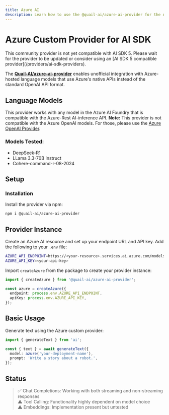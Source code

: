 ```yaml
---
title: Azure AI
description: Learn how to use the @quail-ai/azure-ai-provider for the AI SDK.
---
```


# Azure Custom Provider for AI SDK

<Note type="warning">
  This community provider is not yet compatible with AI SDK 5. Please wait for
  the provider to be updated or consider using an [AI SDK 5 compatible
  provider](/providers/ai-sdk-providers).
</Note>

The **[Quail-AI/azure-ai-provider](https://github.com/QuailAI/azure-ai-provider)** enables unofficial integration with Azure-hosted language models that use Azure's native APIs instead of the standard OpenAI API format.

## Language Models

This provider works with any model in the Azure AI Foundry that is compatible with the Azure-Rest AI-inference API.
**Note:** This provider is not compatible with the Azure OpenAI models. For those, please use the [Azure OpenAI Provider](/providers/ai-sdk-providers/azure).

### Models Tested:

- DeepSeek-R1
- LLama 3.3-70B Instruct
- Cohere-command-r-08-2024

## Setup

### Installation

Install the provider via npm:

```bash
npm i @quail-ai/azure-ai-provider
```

## Provider Instance

Create an Azure AI resource and set up your endpoint URL and API key. Add the following to your `.env` file:

```bash
AZURE_API_ENDPOINT=https://<your-resource>.services.ai.azure.com/models
AZURE_API_KEY=<your-api-key>
```

Import `createAzure` from the package to create your provider instance:

```ts
import { createAzure } from '@quail-ai/azure-ai-provider';

const azure = createAzure({
  endpoint: process.env.AZURE_API_ENDPOINT,
  apiKey: process.env.AZURE_API_KEY,
});
```

## Basic Usage

Generate text using the Azure custom provider:

```ts
import { generateText } from 'ai';

const { text } = await generateText({
  model: azure('your-deployment-name'),
  prompt: 'Write a story about a robot.',
});
```

## Status

> ✅ Chat Completions: Working with both streaming and non-streaming responses\
> ⚠️ Tool Calling: Functionality highly dependent on model choice\
> ⚠️ Embeddings: Implementation present but untested
